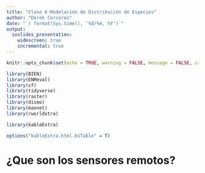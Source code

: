```yaml
---
title: "Clase 6 Modelación de Distribución de Especies"
author: "Derek Corcoran"
date: "`r format(Sys.time(), '%d/%m, %Y')`"
output:
  ioslides_presentation:
    widescreen: true
    incremental: true
---
```


```r
knitr::opts_chunk$set(echo = TRUE, warning = FALSE, message = FALSE, cache = T, tidy = TRUE, tidy.opts= list(blank = FALSE, width.cutoff = 60), fig.align='center')

library(BIEN)
library(ENMeval)
library(sf)
library(tidyverse)
library(raster)
library(dismo)
library(maxnet)
library(rworldxtra) 

library(kableExtra)

options("kableExtra.html.bsTable" = T)
```

# ¿Que son los sensores remotos?